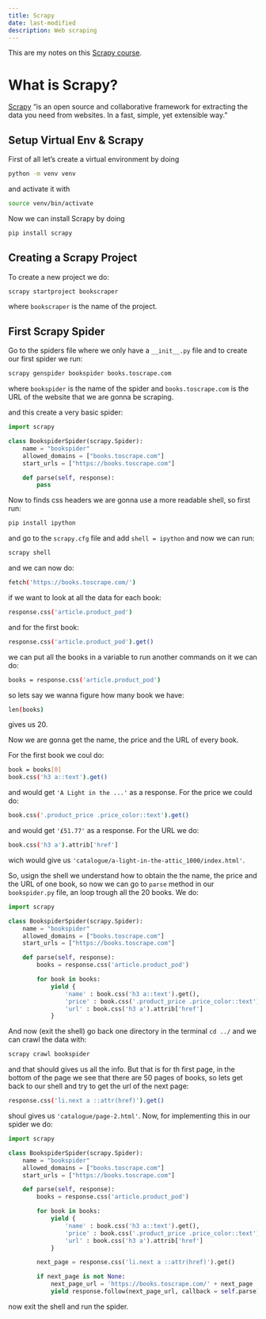 ```yaml
---
title: Scrapy 
date: last-modified
description: Web scraping
---
```


This are my notes on this [Scrapy course](https://www.youtube.com/watch?v=mBoX_JCKZTE&t=927s).

# What is Scrapy?

[Scrapy](https://scrapy.org/) "is an open source and collaborative framework for extracting the data you need from websites. In a fast, simple, yet extensible way."

## Setup Virtual Env & Scrapy

First of all let's create a virtual environment by doing

```bash
python -m venv venv
```
and activate it with 

```bash
source venv/bin/activate 
```

Now we can install Scrapy by doing

```bash
pip install scrapy
```

## Creating a Scrapy Project

To create a new project we do:

```bash
scrapy startproject bookscraper
```

where `bookscraper` is the name of the project.

## First Scrapy Spider

Go to the spiders file where we only have a `__init__.py` file and to create our first spider we run:

```bash
scrapy genspider bookspider books.toscrape.com
```
where `bookspider` is the name of the spider and `books.toscrape.com` is the URL of the website that we are gonna be scraping.

and this create a very basic spider:

```python
import scrapy

class BookspiderSpider(scrapy.Spider):
    name = "bookspider"
    allowed_domains = ["books.toscrape.com"]
    start_urls = ["https://books.toscrape.com"]

    def parse(self, response):
        pass
```

Now to finds css headers we are gonna use a more readable shell, so first run:

```bash
pip install ipython
```
and go to the `scrapy.cfg` file and add `shell = ipython` and now we can run:

```bash
scrapy shell
```

and we can now do:

```bash
fetch('https://books.toscrape.com/')
```

if we want to look at all the data for each book:

```bash
response.css('article.product_pod')
```

and for the first book:

```bash
response.css('article.product_pod').get()
```

we can put all the books in a variable to run another commands on it we can do:

```bash
books = response.css('article.product_pod')
```
so lets say we wanna figure how many book we have:

```bash
len(books)
```
gives us 20. 

Now we are gonna get the name, the price and the URL of every book.

For the first book we coul do:

```bash
book = books[0]
book.css('h3 a::text').get()
```
and would get `'A Light in the ...'` as a response. For the price we could do:

```bash
book.css('.product_price .price_color::text').get()
```
and would get `'£51.77'` as a response. For the URL we do:

```bash
book.css('h3 a').attrib['href']
```
wich would give us `'catalogue/a-light-in-the-attic_1000/index.html'`.

So, usign the shell we understand how to obtain the the name, the price and the URL of one book, so now we can go to `parse` method in our `bookspider.py` file, an loop trough all the 20 books. We do:

```python
import scrapy

class BookspiderSpider(scrapy.Spider):
    name = "bookspider"
    allowed_domains = ["books.toscrape.com"]
    start_urls = ["https://books.toscrape.com"]

    def parse(self, response):
        books = response.css('article.product_pod')

        for book in books:
            yield {
                'name' : book.css('h3 a::text').get(),
                'price' : book.css('.product_price .price_color::text').get(),
                'url' : book.css('h3 a').attrib['href']
            }
```

And now (exit the shell) go back one directory in the terminal `cd ../` and we can crawl the data with:

```bash
scrapy crawl bookspider
```
and that should gives us all the info. But that is for th first page, in the bottom of the page we see that there are 50 pages of books, so lets get back to our shell and try to get the url of the next page:

```bash
response.css('li.next a ::attr(href)').get()
```
shoul gives us `'catalogue/page-2.html'`. Now, for implementing this in our spider we do:

```python
import scrapy

class BookspiderSpider(scrapy.Spider):
    name = "bookspider"
    allowed_domains = ["books.toscrape.com"]
    start_urls = ["https://books.toscrape.com"]

    def parse(self, response):
        books = response.css('article.product_pod')

        for book in books:
            yield {
                'name' : book.css('h3 a::text').get(),
                'price' : book.css('.product_price .price_color::text').get(),
                'url' : book.css('h3 a').attrib['href']
            }

        next_page = response.css('li.next a ::attr(href)').get()

        if next_page is not None:
            next_page_url = 'https://books.toscrape.com/' + next_page
            yield response.follow(next_page_url, callback = self.parse)
```

now exit the shell and run the spider.